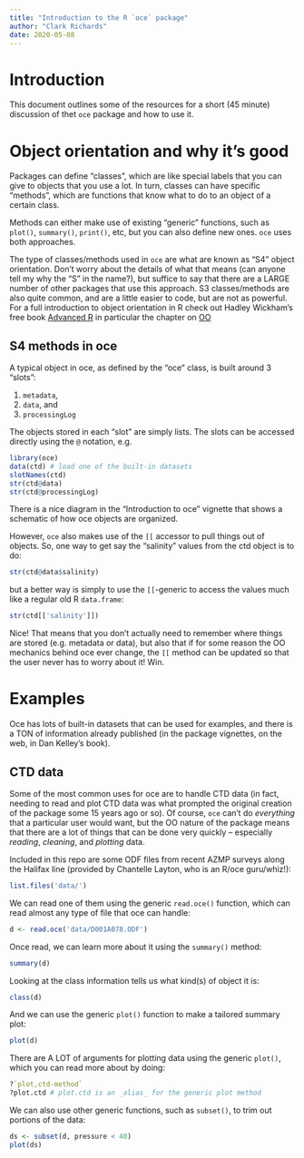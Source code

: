 ```yaml
---
title: "Introduction to the R `oce` package"
author: "Clark Richards"
date: 2020-05-08
---
```


# Introduction

This document outlines some of the resources for a short (45 minute) discussion of thet `oce` package and how to use it.

# Object orientation and why it's good

Packages can define "classes", which are like special labels that you can give to objects that you use a lot. In turn, classes can have specific "methods", which are functions that know what to do to an object of a certain class. 

Methods can either make use of existing "generic" functions, such as `plot()`, `summary()`, `print()`, etc, but you can also define new ones. `oce` uses both approaches.

The type of classes/methods used in `oce` are what are known as "S4" object orientation. Don't worry about the details of what that means (can anyone tell my why the "S" in the name?), but suffice to say that there are a LARGE number of other packages that use this approach. S3 classes/methods are also quite common, and are a little easier to code, but are not as powerful. For a full introduction to object orientation in R check out Hadley Wickham's free book [Advanced R](https://adv-r.hadley.nz/) in particular the chapter on [OO](https://adv-r.hadley.nz/oo.html)

## S4 methods in oce

A typical object in oce, as defined by the "oce" class, is built around 3 "slots":

1. `metadata`,
2. `data`, and
3. `processingLog`

The objects stored in each "slot" are simply lists. The slots can be accessed directly using the `@` notation, e.g.

```r
library(oce)
data(ctd) # load one of the built-in datasets
slotNames(ctd)
str(ctd@data)
str(ctd@processingLog)
```

There is a nice diagram in the "Introduction to oce" vignette that shows a schematic of how oce objects are organized.

However, `oce` also makes use of the `[[` accessor to pull things out of objects. So, one way to get say the "salinity" values from the ctd object is to do:
```r
str(ctd@data$salinity)
```
but a better way is simply to use the `[[`-generic to access the values much like a regular old R `data.frame`:
```r
str(ctd[['salinity']])
```
Nice! That means that you don't actually need to remember where things are stored (e.g. metadata or data), but also that if for some reason the OO mechanics behind oce ever change, the `[[` method can be updated so that the user never has to worry about it! Win.

# Examples

Oce has lots of built-in datasets that can be used for examples, and there is a TON of information already published (in the package vignettes, on the web, in Dan Kelley's book).

## CTD data

Some of the most common uses for oce are to handle CTD data (in fact, needing to read and plot CTD data was what prompted the original creation of the package some 15 years ago or so). Of course, `oce` can't do *everything* that a particular user would want, but the OO nature of the package means that there are a lot of things that can be done very quickly -- especially *reading*, *cleaning*, and *plotting* data.

Included in this repo are some ODF files from recent AZMP surveys along the Halifax line (provided by Chantelle Layton, who is an R/oce guru/whiz!):
```r
list.files('data/')
```

We can read one of them using the generic `read.oce()` function, which can read almost any type of file that oce can handle:
```r
d <- read.oce('data/D001A078.ODF')
```

Once read, we can learn more about it using the `summary()` method:
```r
summary(d)
```

Looking at the class information tells us what kind(s) of object it is:
```r
class(d)
```

And we can use the generic `plot()` function to make a tailored summary plot:
```r
plot(d)
```

There are A LOT of arguments for plotting data using the generic `plot()`, which you can read more about by doing:
```r
?`plot,ctd-method`
?plot.ctd # plot.ctd is an _alias_ for the generic plot method
```

We can also use other generic functions, such as `subset()`, to trim out portions of the data:
```r
ds <- subset(d, pressure < 40)
plot(ds)
```
